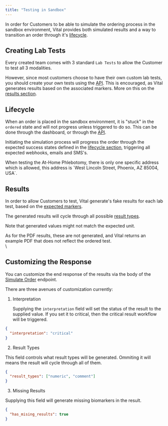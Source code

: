 ```yaml
---
title: "Testing in Sandbox"
---
```


In order for Customers to be able to simulate the ordering process in the sandbox environment, Vital provides both simulated results and a way to transition an order through it's [lifecycle](/lab/workflow/lab-test-lifecycle).

## Creating Lab Tests

Every created team comes with 3 standard `Lab Tests` to allow the Customer to test all 3 modalities.

However, since most customers choose to have their own custom lab tests, you should create your own tests using the [API](/lab/workflow/create-test). This is encouraged, as Vital generates results based on the associated markers. More on this on the [results section](/lab/overview/sandbox#results).

## Lifecycle

When an order is placed in the sandbox environment, it is "stuck" in the `ordered` state and will not progress unless triggered to do so. This can be done through the dashboard, or through the [API](/api-reference/lab-testing/simulate-order).

Initiating the simulation process will progress the order through the expected success states defined in the [lifecycle section](/lab/workflow/lab-test-lifecycle), triggering all expected webhooks, emails and SMS's.

<Warning>
  When testing the At-Home Phlebotomy, there is only one specific address which is allowed, this address is `West Lincoln Street, Phoenix, AZ 85004, USA`.
</Warning>

## Results

In order to allow Customers to test, Vital generate's fake results for each lab test, based on the [expected markers](/lab/results/result-formats#expected-results).

The generated results will cycle through all possible [result types](/lab/results/result-formats#resulttype).

<Warning>
  Note that generated values might not match the expected unit.
</Warning>

As for the PDF results, these are not generated, and Vital returns an example PDF that does not reflect the ordered test.\
\

## Customizing the Response

You can customize the end response of the results via the body of the [Simulate Order](api-reference/lab-testing/simulate-order) endpoint.

There are three avenues of customization currently:

1. Interpretation

   Supplying the `interpretation` field will set the status of the result to the supplied value. If you set it to critical, then the critical result workflow will be triggered.

```json
{
  "interpretation": "critical"
}
```

2. Result Types

  This field controls what result types will be generated. Ommiting it will means the result will cycle through all of them.

  ```json
{
    "result_types": ["numeric", "comment"]
}
  ```

3. Missing Results

  Supplying this field will generate missing biomarkers in the result.

  ```json
{
    "has_mising_results": true
}
  ```